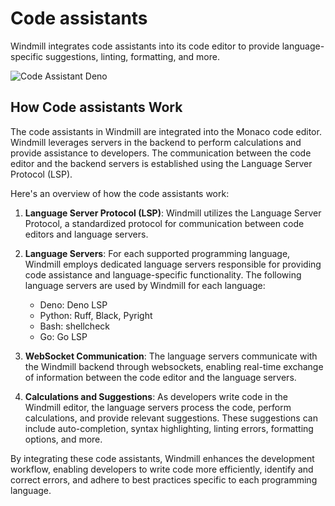 # Code assistants

Windmill integrates code assistants into its code editor to provide language-specific suggestions, linting, formatting, and more.

![Code Assistant Deno](../assets/code_editor/code_assistant.png.webp "Code Assistant Deno")

## How Code assistants Work

The code assistants in Windmill are integrated into the Monaco code editor. Windmill leverages servers in the backend to perform calculations and provide assistance to developers. The communication between the code editor and the backend servers is established using the Language Server Protocol (LSP).

Here's an overview of how the code assistants work:

1. **Language Server Protocol (LSP)**: Windmill utilizes the Language Server Protocol, a standardized protocol for communication between code editors and language servers.

2. **Language Servers**: For each supported programming language, Windmill employs dedicated language servers responsible for providing code assistance and language-specific functionality. The following language servers are used by Windmill for each language:

   - Deno: Deno LSP
   - Python: Ruff, Black, Pyright
   - Bash: shellcheck
   - Go: Go LSP

3. **WebSocket Communication**: The language servers communicate with the Windmill backend through websockets, enabling real-time exchange of information between the code editor and the language servers.

4. **Calculations and Suggestions**: As developers write code in the Windmill editor, the language servers process the code, perform calculations, and provide relevant suggestions. These suggestions can include auto-completion, syntax highlighting, linting errors, formatting options, and more.

By integrating these code assistants, Windmill enhances the development workflow, enabling developers to write code more efficiently, identify and correct errors, and adhere to best practices specific to each programming language.
